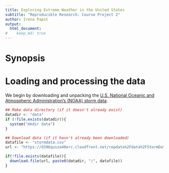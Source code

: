 ```yaml
---
title: Exploring Extreme Weather in the United States
subtitle: "Reproducible Research: Course Project 2"
author: Irena Papst
output: 
  html_document:
#    keep_md: true
---
```


<!-- ADD A MORE DESCRIPTIVE TITLE -->

# Synopsis

# Loading and processing the data

We begin by downloading and unpacking the [U.S. National Oceanic and Atmospheric Administration's (NOAA) storm data](https://www.ncdc.noaa.gov/stormevents/).

```r
## Make data directory (if it doesn't already exist)
datadir <- "data"
if (!file.exists(datadir)){
  system("mkdir data")
}

## Download data (if it hasn't already been downloaded)
datafile <- "stormdata.csv"
url <- "https://d396qusza40orc.cloudfront.net/repdata%2Fdata%2FStormData.csv.bz2"

if(!file.exists(datafile)){
  download.file(url, paste0(datadir, "/", datafile))
}
```